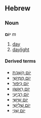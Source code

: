 ==Hebrew==
===Noun===
'''יוֹם''' ''m''

# [[day]]
# [[daylight]]

====Derived terms====
*[[יום השבת|יוֹם הַשַׁבָּת]]
*[[יום חמישי|יוֹם חֲמִישִׁי]]
*[[יום כיפור|יוֹם כִּיפּוּר]]
*[[יום ראשון|יוֹם רִאשׁוֹן]]
*[[יום רביעי|יוֹם רְבִיעִי]]
*[[יום שישי|יוֹם שִׁישִּׁי]]
*[[יום שלישי|יוֹם שְׁלִישִׁי]]
*[[יום שני|יוֹם שֵׁנִי]]